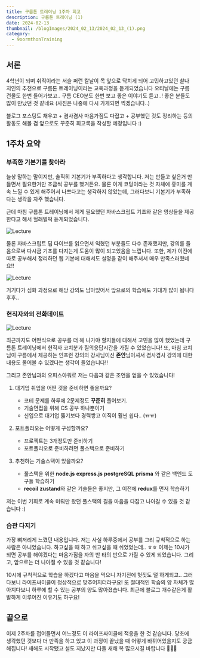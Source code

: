 ```yaml
---
title: 구름톤 트레이닝 1주차 회고
description: 구름톤 트레이닝 (1)
date: 2024-02-13
thumbnail: /blogImages/2024_02_13/2024_02_13_(1).png
category:
  - 9oormthonTraining
---
```


## 서론

4학년이 되며 취직이라는 서슬 퍼런 칼날이 목 앞으로 닥치게 되어 고민하고있던 찰나 지인의 추천으로 구름톤 트레이닝이라는 교육과정을 듣게되었습니다
오티날에는 구름 건물도 한번 들어가보고.. 구름 CEO분도 한번 보고 좋은 이야기도 듣고..! 좋은 분들도 많이 만났던 것 같네요 (사진은 나중에 다시 가게되면 찍겠습니다..)

블로그 포스팅도 채우고 + 겸사겸사 마음가짐도 다잡고 + 공부했던 것도 정리하는 등의 활동도 해볼 겸 앞으로도 꾸준히 회고록을 작성할 예정입니다 :)

## 1주차 요약

### 부족한 기본기를 찾아라

늘상 말하는 말이지만, 솔직히 기본기가 부족하다고 생각합니다. 저는 만들고 싶은거 만들면서 필요한거만 조금씩 공부를 했거든요.
물론 이게 코딩이라는 것 자체에 흥미를 계속 느낄 수 있게 해주어서 나쁘다고는 생각하지 않았는데, 그러다보니 기본기가 부족하다는 생각을 자주 했습니다.

근데 마침 구름톤 트레이닝에서 제게 필요했던 자바스크립트 기초와 같은 영상들을 제공한다고 해서 헐래벌떡 듣게되었습니다.

![Lecture](</blogImages/2024_02_13/2024_02_13_(2).png>)

물론 자바스크립트 딥 다이브를 읽으면서 익혔던 부분들도 다수 존재했지만, 강의를 들음으로써 다시금 기초를 다지는게 도움이 많이 되고있음을 느낍니다.
또한, 제가 이전에 따로 공부해서 정리하던 웹 기본에 대해서도 설명을 같이 해주셔서 매우 만족스러웠네요!!

![Lecture](</blogImages/2024_02_13/2024_02_13_(4).png>)

거기다가 심화 과정으로 해당 강의도 남아있어서 앞으로의 학습에도 기대가 많이 됩니다 후후..

### 현직자와의 전화데이트

![Lecture](</blogImages/2024_02_13/2024_02_13_(3).png>)

최근까지도 어떤식으로 공부를 더 해 나가야 할지들에 대해서 고민을 많이 했었는데 구름톤 트레이닝에서 현직자 코치분과 질의응답시간을 가질 수 있었습니다!
또, 마침 코치님이 구름에서 제공하는 인프런 강의의 강사님이신 **존안**님이셔서 겸사겸사 강의에 대한 내용도 물어볼 수 있겠다는 생각이 들었습니다!!

그리고 존안님과의 오피스아워로 저는 다음과 같은 조언을 얻을 수 있었습니다!

1. 대기업 취업을 어떤 것을 준비하면 좋을까요?

   - 코테 문제를 하루에 2문제정도 **꾸준히** 풀어보기.
   - 기술면접을 위해 CS 공부 하나뿐이기
   - 신입으로 대기업 뚫기보다 경력쌓고 이직이 훨씬 쉽다.. (ㅠㅠ)

2. 포트폴리오는 어떻게 구성할까요?

   - 프로젝트는 3개정도만 준비하기
   - 포트폴리오로 준비하려면 풀스택으로 준비하기

3. 추천하는 기술스택이 있을까요?

   - 풀스택을 위한 **node.js** **express.js** **postgreSQL** **prisma** 와 같은 백엔드 도구들 학습하기
   - **recoil** **zustand**와 같은 기술들은 좋지만, 그 이전에 **redux**를 먼저 학습하기

저는 이번 기회로 계속 미뤄만 왔던 풀스택의 길을 마음을 다잡고 나아갈 수 있을 것 같습니다 :)

### 습관 다지기

가장 뼈저리게 느꼈던 내용입니다. 저는 사실 하루중에서 공부를 그리 규칙적으로 하는 사람은 아니었습니다. 하고싶을 때 하고 쉬고싶을 때 쉬었었는데.. ㅎㅎ
이제는 10시가 되면 공부를 해야겠다는 마음가짐을 자의 반 타의 반으로 가질 수 있게 되었습니다. 그리고, 앞으로는 더 나아질 수 있을 것 같습니다!

10시에 규칙적으로 학습을 하겠다고 마음을 먹으니 자기전에 헛짓도 덜 하게되고.. 그러다보니 라이프싸이클이 정상적으로 맞추어지더라구요!
또 절대적인 학습의 양 자체가 많아지다보니 하루에 할 수 있는 공부의 양도 많아졌습니다. 최근에 블로그 개수같은게 활발하게 이루어진 이유기도 하구요!

## 끝으로

이제 2주차를 접어들면서 어느정도 이 라이프싸이클에 적응을 한 것 같습니다. 당초에 생각했던 것보다 더 만족을 하고 있고 이 과정이 끝났을 때 어떻게 바뀌어있을지도 궁금해집니다!
새해도 시작됐고 설도 지났지만 다들 새해 복 많으시길 바랍니다 🤗🤗🤗
